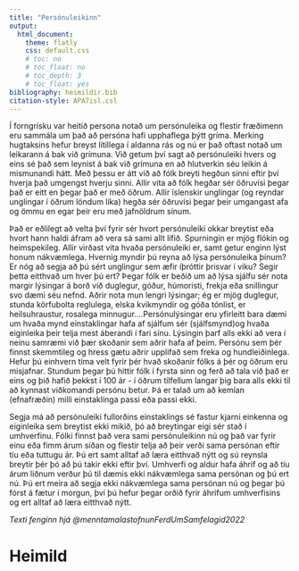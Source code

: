 ```yaml
---
title: "Persónuleikinn"
output: 
  html_document:
    theme: flatly
    css: default.css
    # toc: no
    # toc_float: no
    # toc_depth: 3
    # toc_float: yes
bibliography: heimildir.bib
citation-style: APA7isl.csl
---
```




Í forngrísku var heitið persona notað um persónuleika og flestir fræðimenn eru sammála um það að persóna hafi upphaflega þýtt gríma. Merking hugtaksins hefur breyst lítillega í aldanna rás og nú er það oftast notað um leikarann á bak við grímuna. Við getum því sagt að persónuleiki hvers og eins sé það sem leynist á bak við grímuna en að hlutverkin séu leikin á mismunandi hátt. Með þessu er átt við að fólk breyti hegðun sinni eftir því hverja það umgengst hverju sinni. Allir vita að fólk hegðar sér öðruvísi þegar það er eitt en þegar það er með öðrum. Allir íslenskir unglingar (og reyndar unglingar í öðrum löndum líka) hegða sér öðruvísi þegar þeir umgangast afa og ömmu en egar þeir eru með jafnöldrum sínum.

Það er eðlilegt að velta því fyrir sér hvort persónuleiki okkar breytist eða hvort hann haldi áfram að vera sá sami allt lífið. Spurningin er mjög flókin og heimspekileg. Allir virðast vita hvaða persónuleiki er, samt getur enginn lýst honum nákvæmlega. Hvernig myndir þú reyna að lýsa persónuleika þínum? Er nóg að segja að þú sért unglingur sem æfir íþróttir þrisvar í viku? Segir þetta eitthvað um hver þú ert? Þegar fólk er beðið um að lýsa sjálfu sér nota margir lýsingar á borð við duglegur, góður, húmoristi, frekja eða snillingur svo dæmi séu nefnd. Aðrir nota mun lengri lýsingar; ég er mjög duglegur, stunda körfubolta reglulega, elska kvikmyndir og góða tónlist, er heilsuhraustur, rosalega minnugur....Persónulýsingar eru yfirleitt bara dæmi um hvaða mynd einstaklingar hafa af sjálfum sér (sjálfsmynd)og hvaða eiginleika þeir telja mest áberandi í fari sínu. Lýsingin þarf alls ekki að vera í neinu samræmi við þær skoðanir sem aðrir hafa af þeim. Persónu sem þér finnst skemmtileg og hress gætu aðrir upplifað sem freka og hundleiðinlega. Hefur þú einhvern tíma velt fyrir þér hvað skoðanir fólks á þér og öðrum eru misjafnar. Stundum þegar þú hittir fólk í fyrsta sinn og ferð að tala við það er eins og þið hafið þekkst í 100 ár - í öðrum tilfellum langar þig bara alls ekki til að kynnast viðkomandi persónu betur. Þá er talað um að kemían (efnafræðin) milli einstaklinga passi eða passi ekki.

Segja má að persónuleiki fullorðins einstaklings sé fastur kjarni einkenna og eiginleika sem breytist ekki mikið, þó að breytingar eigi sér stað í umhverfinu. Fólki finnst það vera sami persónuleikinn nú og það var fyrir einu eða fimm árum síðan og flestir telja að þeir verði sama persónan eftir tíu eða tuttugu ár. Þú ert samt alltaf að læra eitthvað nýtt og sú reynsla breytir þér þó að þú takir ekki eftir því. Umhverfi og aldur hafa áhrif og að tíu árum liðnum verður þú til dæmis ekki nákvæmlega sama persónan og þú ert nú. Þú ert meira að segja ekki nákvæmlega sama persónan nú og þegar þú fórst á fætur í morgun, því þú hefur þegar orðið fyrir áhrifum umhverfisins og ert alltaf að læra eitthvað nýtt.


*Texti fenginn hjá @menntamalastofnunFerdUmSamfelagid2022*



# Heimild


